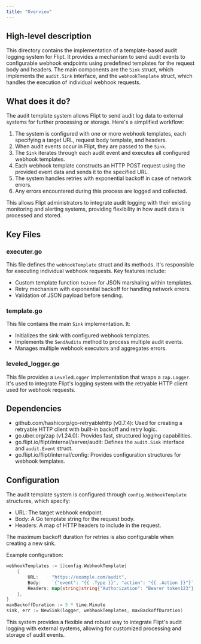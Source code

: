 ```yaml
---
title: "Overview"
---
```


## High-level description
This directory contains the implementation of a template-based audit logging system for Flipt. It provides a mechanism to send audit events to configurable webhook endpoints using predefined templates for the request body and headers. The main components are the `Sink` struct, which implements the `audit.Sink` interface, and the `webhookTemplate` struct, which handles the execution of individual webhook requests.

## What does it do?
The audit template system allows Flipt to send audit log data to external systems for further processing or storage. Here's a simplified workflow:

1. The system is configured with one or more webhook templates, each specifying a target URL, request body template, and headers.
2. When audit events occur in Flipt, they are passed to the `Sink`.
3. The `Sink` iterates through each audit event and executes all configured webhook templates.
4. Each webhook template constructs an HTTP POST request using the provided event data and sends it to the specified URL.
5. The system handles retries with exponential backoff in case of network errors.
6. Any errors encountered during this process are logged and collected.

This allows Flipt administrators to integrate audit logging with their existing monitoring and alerting systems, providing flexibility in how audit data is processed and stored.

## Key Files

### executer.go
This file defines the `webhookTemplate` struct and its methods. It's responsible for executing individual webhook requests. Key features include:
- Custom template function `toJson` for JSON marshaling within templates.
- Retry mechanism with exponential backoff for handling network errors.
- Validation of JSON payload before sending.

### template.go
This file contains the main `Sink` implementation. It:
- Initializes the sink with configured webhook templates.
- Implements the `SendAudits` method to process multiple audit events.
- Manages multiple webhook executors and aggregates errors.

### leveled_logger.go
This file provides a `LeveledLogger` implementation that wraps a `zap.Logger`. It's used to integrate Flipt's logging system with the retryable HTTP client used for webhook requests.

## Dependencies
- github.com/hashicorp/go-retryablehttp (v0.7.4): Used for creating a retryable HTTP client with built-in backoff and retry logic.
- go.uber.org/zap (v1.24.0): Provides fast, structured logging capabilities.
- go.flipt.io/flipt/internal/server/audit: Defines the `audit.Sink` interface and `audit.Event` struct.
- go.flipt.io/flipt/internal/config: Provides configuration structures for webhook templates.

## Configuration
The audit template system is configured through `config.WebhookTemplate` structures, which specify:
- URL: The target webhook endpoint.
- Body: A Go template string for the request body.
- Headers: A map of HTTP headers to include in the request.

The maximum backoff duration for retries is also configurable when creating a new sink.

Example configuration:
```go
webhookTemplates := []config.WebhookTemplate{
    {
        URL:     "https://example.com/audit",
        Body:    `{"event": "{{ .Type }}", "action": "{{ .Action }}"}`,
        Headers: map[string]string{"Authorization": "Bearer token123"},
    },
}
maxBackoffDuration := 5 * time.Minute
sink, err := NewSink(logger, webhookTemplates, maxBackoffDuration)
```

This system provides a flexible and robust way to integrate Flipt's audit logging with external systems, allowing for customized processing and storage of audit events.